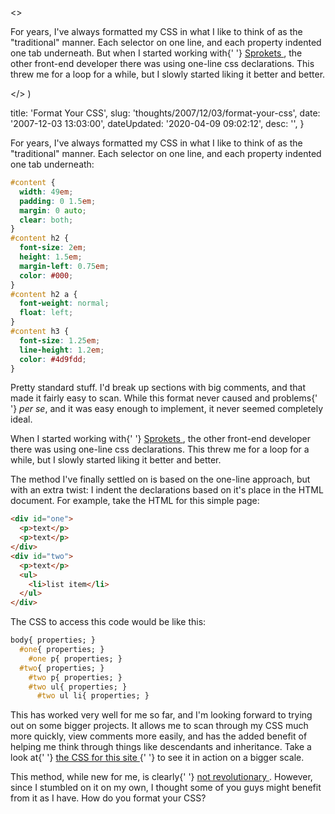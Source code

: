 

  <>
    <p>
      For years, I've always formatted my CSS in what I like to think of as the
      "traditional" manner. Each selector on one line, and each property
      indented one tab underneath. But when I started working with{' '}
      <a href="http://sprokets.net" title="Sprokets">
        Sprokets
      </a>
      , the other front-end developer there was using one-line css declarations.
      This threw me for a loop for a while, but I slowly started liking it
      better and better.
    </p>
  </>
)


  title: 'Format Your CSS',
  slug: 'thoughts/2007/12/03/format-your-css',
  date: '2007-12-03 13:03:00',
  dateUpdated: '2020-04-09 09:02:12',
  desc: '',
}

<p>
  For years, I've always formatted my CSS in what I like to think of as the
  "traditional" manner. Each selector on one line, and each property indented
  one tab underneath:
</p>

```css
#content {
  width: 49em;
  padding: 0 1.5em;
  margin: 0 auto;
  clear: both;
}
#content h2 {
  font-size: 2em;
  height: 1.5em;
  margin-left: 0.75em;
  color: #000;
}
#content h2 a {
  font-weight: normal;
  float: left;
}
#content h3 {
  font-size: 1.25em;
  line-height: 1.2em;
  color: #4d9fdd;
}
```

<p>
  Pretty standard stuff. I'd break up sections with big comments, and that made
  it fairly easy to scan. While this format never caused and problems{' '}
  <em>per se</em>, and it was easy enough to implement, it never seemed
  completely ideal.
</p>
<p>
  When I started working with{' '}
  <a href="http://sprokets.net" title="Sprokets">
    Sprokets
  </a>
  , the other front-end developer there was using one-line css declarations.
  This threw me for a loop for a while, but I slowly started liking it better
  and better.
</p>
<p>
  The method I've finally settled on is based on the one-line approach, but with
  an extra twist: I indent the declarations based on it's place in the HTML
  document. For example, take the HTML for this simple page:
</p>

```html
<div id="one">
  <p>text</p>
  <p>text</p>
</div>
<div id="two">
  <p>text</p>
  <ul>
    <li>list item</li>
  </ul>
</div>
```

<p>The CSS to access this code would be like this:</p>

```css
body{ properties; }
  #one{ properties; }
    #one p{ properties; }
  #two{ properties; }
    #two p{ properties; }
    #two ul{ properties; }
      #two ul li{ properties; }
```

<p>
  This has worked very well for me so far, and I'm looking forward to trying out
  on some bigger projects. It allows me to scan through my CSS much more
  quickly, view comments more easily, and has the added benefit of helping me
  think through things like descendants and inheritance. Take a look at{' '}
  <a
    href="/thoughts/wp-content/themes/dtott/style.css"
    title="dtott.com stylesheet"
  >
    the CSS for this site
  </a>{' '}
  to see it in action on a bigger scale.
</p>
<p>
  This method, while new for me, is clearly{' '}
  <a
    href="http://www.dustindiaz.com/css-indention-method/"
    title="i.e. someone else did it a while ago"
  >
    not revolutionary
  </a>
  . However, since I stumbled on it on my own, I thought some of you guys might
  benefit from it as I have. How do you format your CSS?
</p>
